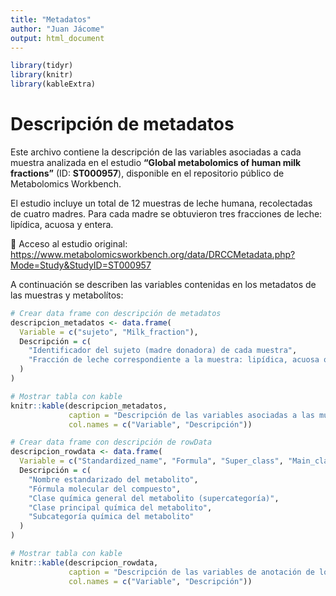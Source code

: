 ```yaml
---
title: "Metadatos"
author: "Juan Jácome"
output: html_document
---
```


```r
library(tidyr)
library(knitr)
library(kableExtra)
```

# Descripción de metadatos

Este archivo contiene la descripción de las variables asociadas a cada muestra analizada en el estudio **"Global metabolomics of human milk fractions"** (ID: **ST000957**), disponible en el repositorio público de Metabolomics Workbench.

El estudio incluye un total de 12 muestras de leche humana, recolectadas de cuatro madres. Para cada madre se obtuvieron tres fracciones de leche: lipídica, acuosa y entera.

🔗 Acceso al estudio original:\
<https://www.metabolomicsworkbench.org/data/DRCCMetadata.php?Mode=Study&StudyID=ST000957>

A continuación se describen las variables contenidas en los metadatos de las muestras y metabolítos:

```r
# Crear data frame con descripción de metadatos
descripcion_metadatos <- data.frame(
  Variable = c("sujeto", "Milk_fraction"),
  Descripción = c(
    "Identificador del sujeto (madre donadora) de cada muestra",
    "Fracción de leche correspondiente a la muestra: lipídica, acuosa o entera"
  )
)

# Mostrar tabla con kable
knitr::kable(descripcion_metadatos,
             caption = "Descripción de las variables asociadas a las muestras",
             col.names = c("Variable", "Descripción"))
```

```r
# Crear data frame con descripción de rowData
descripcion_rowdata <- data.frame(
  Variable = c("Standardized_name", "Formula", "Super_class", "Main_class", "Sub_class"),
  Descripción = c(
    "Nombre estandarizado del metabolito",
    "Fórmula molecular del compuesto",
    "Clase química general del metabolito (supercategoría)",
    "Clase principal química del metabolito",
    "Subcategoría química del metabolito"
  )
)

# Mostrar tabla con kable
knitr::kable(descripcion_rowdata,
             caption = "Descripción de las variables de anotación de los metabolitos",
             col.names = c("Variable", "Descripción"))

```
